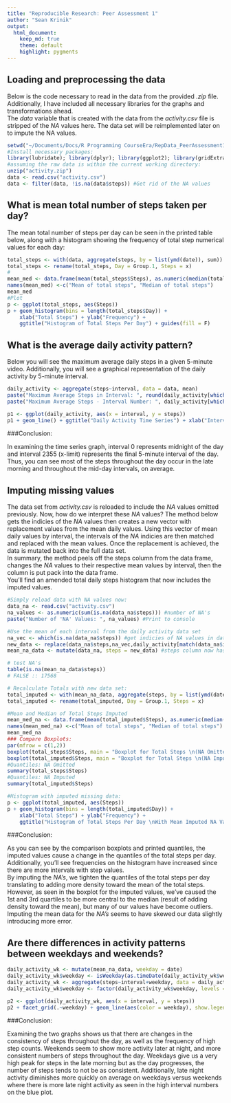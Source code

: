 ```yaml
---
title: "Reproducible Research: Peer Assessment 1"
author: "Sean Krinik"
output: 
  html_document:
    keep_md: true
    theme: default
    highlight: pygments
---
```



## Loading and preprocessing the data

Below is the code necessary to read in the data from the provided *.zip* file. Additionally, I have included all necessary libraries for the graphs and transformations ahead.   
The *data* variable that is created with the data from the *activity.csv* file is stripped of the *NA* values here. The data set will be reimplemented later on to impute the NA values.  

```r
setwd("~/Documents/Docs/R Programming CourseEra/RepData_PeerAssessment1")
#Install necessary packages:
library(lubridate); library(dplyr); library(ggplot2); library(gridExtra); library(timeDate)
#assuming the raw data is within the current working directory:
unzip("activity.zip")
data <- read.csv("activity.csv")
data <- filter(data, !is.na(data$steps)) #Get rid of the NA values
```

## What is mean total number of steps taken per day?

The mean total number of steps per day can be seen in the printed table below, along with a histogram showing the frequency of total step numerical values for each day:  

```r
total_steps <- with(data, aggregate(steps, by = list(ymd(date)), sum))
total_steps <- rename(total_steps, Day = Group.1, Steps = x)
#
mean_med <- data.frame(mean(total_steps$Steps), as.numeric(median(total_steps$Steps)), row.names = "Steps")
names(mean_med) <-c("Mean of total steps", "Median of total steps")
mean_med
#Plot
p <- ggplot(total_steps, aes(Steps))
p + geom_histogram(bins = length(total_steps$Day)) + 
    xlab("Total Steps") + ylab("Frequency") +
    ggtitle("Histogram of Total Steps Per Day") + guides(fill = F)
```


## What is the average daily activity pattern?

Below you will see the maximum average daily steps in a given 5-minute video. Additionally, you will see a graphical representation of the daily activity by 5-minute interval. 

```r
daily_activity <- aggregate(steps~interval, data = data, mean)
paste("Maximum Average Steps in Interval: ", round(daily_activity[which.max(daily_activity$steps), ]$steps, digits = 2))
paste("Maximum Average Steps - Interval Number: ", daily_activity[which.max(daily_activity$steps), ]$interval)

p1 <- ggplot(daily_activity, aes(x = interval, y = steps)) 
p1 + geom_line() + ggtitle("Daily Activity Time Series") + xlab("Interval Number") + ylab("Average Steps \n(per day, by interval)")
```

###Conclusion:

In examining the time series graph, interval 0 represents midnight of the day and interval 2355 (x-limit) represents the final 5-minute interval of the day. Thus, you can see most of the steps throughout the day occur in the late morning and throughout the mid-day intervals, on average.

## Imputing missing values

The data set from *activity.csv* is reloaded to include the *NA* values omitted previously. Now, how do we interpret these *NA* values? The method below gets the indicies of the *NA* values then creates a new vector with replacement values from the mean daily values. Using this vector of mean daily values by interval, the intervals of the *NA* indicies are then matched and replaced with the mean values. Once the replacement is achieved, the data is mutated back into the full data set.  
In summary, the method peels off the steps column from the data frame, changes the *NA* values to their respective mean values by interval, then the column is put pack into the data frame.  
You'll find an amended total daily steps histogram that now includes the imputed values.

```r
#Simply reload data with NA values now:
data_na <- read.csv("activity.csv")
na_values <- as.numeric(sum(is.na(data_na$steps))) #number of NA's
paste("Number of 'NA' Values: ", na_values) #Print to console

#Use the mean of each interval from the daily activity data set
na_vec <- which(is.na(data_na$steps)) #get indicies of NA values in dataset
new_data <- replace(data_na$steps,na_vec,daily_activity[match(data_na$interval, daily_activity$interval), ]$steps) #replace the indicies of NA values with the matched intervals from the daily_activity data frame that has the daily means.
mean_na_data <- mutate(data_na, steps = new_data) #steps column now has replaced data in steps column

# test NA's
table(is.na(mean_na_data$steps))
# FALSE :: 17568 

# Recalculate Totals with new data set:
total_imputed <- with(mean_na_data, aggregate(steps, by = list(ymd(date)), sum))
total_imputed <- rename(total_imputed, Day = Group.1, Steps = x)

#Mean and Median of Total Steps Imputed
mean_med_na <- data.frame(mean(total_imputed$Steps), as.numeric(median(total_imputed$Steps)), row.names = "Steps")
names(mean_med_na) <-c("Mean of total steps", "Median of total steps")
mean_med_na
### Compare Boxplots: 
par(mfrow = c(1,2))
boxplot(total_steps$Steps, main = "Boxplot for Total Steps \n(NA Omitted)", ylab = "Total Steps")
boxplot(total_imputed$Steps, main = "Boxplot for Total Steps \n(NA Imputed)", ylab = "Total Steps")
#Quantiles: NA Omitted 
summary(total_steps$Steps) 
#Quantiles: NA Imputed
summary(total_imputed$Steps)

#Histogram with imputed missing data:
p <- ggplot(total_imputed, aes(Steps))
p + geom_histogram(bins = length(total_imputed$Day)) + 
    xlab("Total Steps") + ylab("Frequency") +
    ggtitle("Histogram of Total Steps Per Day \nWith Mean Imputed NA Values ") + guides(fill = F)

```
###Conclusion:

As you can see by the comparison boxplots and printed quantiles, the imputed values cause a change in the quantiles of the total steps per day. Additionally, you'll see frequencies on the histogram have increased since there are more intervals with step values.  
By imputing the *NA's*, we tighten the quantiles of the total steps per day translating to adding more density toward the mean of the total steps. However, as seen in the boxplot for the imputed values, we've caused the 1st and 3rd quartiles to be more central to the median (result of adding density toward the mean), but many of our values have become outliers. Imputing the mean data for the *NA's* seems to have skewed our data slightly introducing more error. 

## Are there differences in activity patterns between weekdays and weekends?
```r
daily_activity_wk <- mutate(mean_na_data, weekday = date)
daily_activity_wk$weekday <- isWeekday(as.timeDate(daily_activity_wk$weekday))
daily_activity_wk <- aggregate(steps~interval+weekday, data = daily_activity_wk, mean)
daily_activity_wk$weekday <- factor(daily_activity_wk$weekday, levels = c(TRUE, FALSE), labels = c("Weekday", "Weekend"))

p2 <- ggplot(daily_activity_wk, aes(x = interval, y = steps))
p2 + facet_grid(.~weekday) + geom_line(aes(color = weekday), show.legend = F) + guides(fill = F)+ ggtitle("Average Number of Steps Taken on Weekday/Weekend") + xlab("Interval") + ylab("Average Number of Steps")

```

###Conclusion:

Examining the two graphs shows us that there are changes in the consistency of steps throughout the day, as well as the frequency of high step counts. Weekends seem to show more activity later at night, and more consistent numbers of steps throughout the day. Weekdays give us a very high peak for steps in the late morning but as the day progresses, the number of steps tends to not be as consistent. Additionally, late night activity diminishes more quickly on average on weekdays versus weekends where there is more late night activity as seen in the high interval numbers on the blue plot. 
